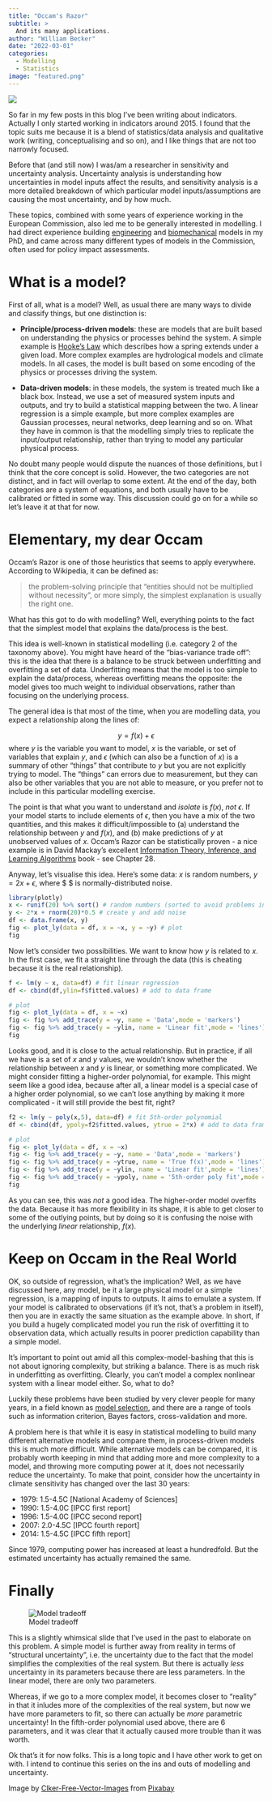 ```yaml
---
title: "Occam's Razor"
subtitle: >
  And its many applications.
author: "William Becker"
date: "2022-03-01"
categories: 
  - Modelling
  - Statistics
image: "featured.png"
---
```


![](featured.png)

So far in my few posts in this blog I've been writing about indicators. Actually I only started working in indicators around 2015. I found that the topic suits me because it is a blend of statistics/data analysis and qualitative work (writing, conceptualising and so on), and I like things that are not too narrowly focused.

Before that (and still now) I was/am a researcher in sensitivity and uncertainty analysis. Uncertainty analysis is understanding how uncertainties in model inputs affect the results, and sensitivity analysis is a more detailed breakdown of which particular model inputs/assumptions are causing the most uncertainty, and by how much.

These topics, combined with some years of experience working in the European Commission, also led me to be generally interested in modelling. I had direct experience building [engineering](https://www.sciencedirect.com/science/article/abs/pii/S0888327012000866) and [biomechanical](https://www.sciencedirect.com/science/article/abs/pii/S0021929011002570) models in my PhD, and came across many different types of models in the Commission, often used for policy impact assessments.

# What is a model?

First of all, what is a model? Well, as usual there are many ways to divide and classify things, but one distinction is:

* **Principle/process-driven models**: these are models that are built based on understanding the physics or processes behind the system. A simple example is [Hooke's Law](https://en.wikipedia.org/wiki/Hooke%27s_law) which describes how a spring extends under a given load. More complex examples are hydrological models and climate models. In all cases, the model is built based on some encoding of the physics or processes driving the system.

* **Data-driven models**: in these models, the system is treated much like a black box. Instead, we use a set of measured system inputs and outputs, and try to build a statistical mapping between the two. A linear regression is a simple example, but more complex examples are Gaussian processes, neural networks, deep learning and so on. What they have in common is that the modelling simply tries to replicate the input/output relationship, rather than trying to model any particular physical process.

No doubt many people would dispute the nuances of those definitions, but I think that the core concept is solid. However, the two categories are not distinct, and in fact will overlap to some extent. At the end of the day, both categories are a system of equations, and both usually have to be calibrated or fitted in some way. This discussion could go on for a while so let's leave it at that for now.

# Elementary, my dear Occam

Occam's Razor is one of those heuristics that seems to apply everywhere. According to Wikipedia, it can be defined as:

> the problem-solving principle that "entities should not be multiplied without necessity", or more simply, the simplest explanation is usually the right one.

What has this got to do with modelling? Well, everything points to the fact that the simplest model that explains the data/process is the best.

This idea is well-known in statistical modelling (i.e. category 2 of the taxonomy above). You might have heard of the "bias-variance trade off": this is the idea that there is a balance to be struck between underfitting and overfitting a set of data. Underfitting means that the model is too simple to explain the data/process, whereas overfitting means the opposite: the model gives too much weight to individual observations, rather than focusing on the underlying process.

The general idea is that most of the time, when you are modelling data, you expect a relationship along the lines of:

$$ y = f(x) + \epsilon $$
where $y$ is the variable you want to model, $x$ is the variable, or set of variables that explain $y$, and $\epsilon$ (which can also be a function of $x$) is a summary of other "things" that contribute to $y$ but you are not explicitly trying to model. The "things" can errors due to measurement, but they can also be other variables that you are not able to measure, or you prefer not to include in this particular modelling exercise.

The point is that what you want to understand and *isolate* is $f(x)$, *not* $\epsilon$. If your model starts to include elements of $\epsilon$, then you have a mix of the two quantities, and this makes it difficult/impossible to (a) understand the relationship between $y$ and $f(x)$, and (b) make predictions of $y$ at unobserved values of $x$. Occam's Razor can be statistically proven -  a nice example is in David Mackay's excellent [Information Theory, Inference, and Learning Algorithms](http://www.inference.org.uk/itprnn/book.pdf) book - see Chapter 28.

Anyway, let's visualise this idea. Here's some data: $x$ is random numbers, $y = 2x + \epsilon$, where $ \epsilon$ is normally-distributed noise.

```r
library(plotly)
x <- runif(20) %>% sort() # random numbers (sorted to avoid problems in plotting)
y <- 2*x + rnorm(20)*0.5 # create y and add noise
df <- data.frame(x, y)
fig <- plot_ly(data = df, x = ~x, y = ~y) # plot
fig
```

Now let's consider two possibilities. We want to know how $y$ is related to $x$. In the first case, we fit a straight line through the data (this is cheating because it is the real relationship).

```r
f <- lm(y ~ x, data=df) # fit linear regression
df <- cbind(df,ylin=f$fitted.values) # add to data frame

# plot
fig <- plot_ly(data = df, x = ~x)
fig <- fig %>% add_trace(y = ~y, name = 'Data',mode = 'markers')
fig <- fig %>% add_trace(y = ~ylin, name = 'Linear fit',mode = 'lines')
fig
```

Looks good, and it is close to the actual relationship. But in practice, if all we have is a set of $x$ and $y$ values, we wouldn't know whether the relationship between $x$ and $y$ is linear, or something more complicated. We might consider fitting a higher-order polynomial, for example. This might seem like a good idea, because after all, a linear model is a special case of a higher order polynomial, so we can't lose anything by making it more complicated -  it will still provide the best fit, right?

```r
f2 <- lm(y ~ poly(x,5), data=df) # fit 5th-order polynomial
df <- cbind(df, ypoly=f2$fitted.values, ytrue = 2*x) # add to data frame

# plot
fig <- plot_ly(data = df, x = ~x)
fig <- fig %>% add_trace(y = ~y, name = 'Data',mode = 'markers')
fig <- fig %>% add_trace(y = ~ytrue, name = 'True f(x)',mode = 'lines')
fig <- fig %>% add_trace(y = ~ylin, name = 'Linear fit',mode = 'lines')
fig <- fig %>% add_trace(y = ~ypoly, name = '5th-order poly fit',mode = 'lines')
fig
```

As you can see, this was *not* a good idea. The higher-order model overfits the data. Because it has more flexibility in its shape, it is able to get closer to some of the outlying points, but by doing so it is confusing the noise with the underlying *linear* relationship, $f(x)$.

# Keep on Occam in the Real World

OK, so outside of regression, what's the implication? Well, as we have discussed here, any model, be it a large physical model or a simple regression, is a mapping of inputs to outputs. It aims to emulate a system. If your model is calibrated to observations (if it's not, that's a problem in itself), then you are in exactly the same situation as the example above. In short, if you build a hugely complicated model you run the risk of overfitting it to observation data, which actually results in poorer prediction capability than a simple model.

It's important to point out amid all this complex-model-bashing that this is not about ignoring complexity, but striking a balance. There is as much risk in underfitting as overfitting. Clearly, you can't model a complex nonlinear system with a linear model either. So, what to do?

Luckily these problems have been studied by very clever people for many years, in a field known as [model selection](https://en.wikipedia.org/wiki/Model_selection#Criteria), and there are a range of tools such as information criterion, Bayes factors, cross-validation and more.

A problem here is that while it is easy in statistical modelling to build many different alternative models and compare them, in process-driven models this is much more difficult. While alternative models can be compared, it is probably worth keeping in mind that adding more and more complexity to a model, and throwing more computing power at it, does not necessarily reduce the uncertainty. To make that point, consider how the uncertainty in climate sensitivity has changed over the last 30 years:

* 1979: 1.5-4.5C [National Academy of Sciences]
* 1990: 1.5-4.0C [IPCC first report]
* 1996: 1.5-4.0C [IPCC second report]
* 2007: 2.0-4.5C [IPCC fourth report]
* 2014: 1.5-4.5C [IPCC fifth report]

Since 1979, computing power has increased at least a hundredfold. But the estimated uncertainty has actually remained the same.

# Finally

![Model tradeoff](complex_vs_simple_models.png)

This is a slightly whimsical slide that I've used in the past to elaborate on this problem. A simple model is further away from reality in terms of "structural uncertainty", i.e. the uncertainty due to the fact that the model simplifies the complexities of the real system. But there is actually *less* uncertainty in its parameters because there are less parameters. In the linear model, there are only two parameters. 

Whereas, if we go to a more complex model, it becomes closer to "reality" in that it inludes more of the complexities of the real system, but now we have more parameters to fit, so there can actually be *more* parametric uncertainty! In the fifth-order polynomial used above, there are 6 parameters, and it was clear that it actually caused more trouble than it was worth.

Ok that's it for now folks. This is a long topic and I have other work to get on with. I intend to continue this series on the ins and outs of modelling and uncertainty.



Image by <a href="https://pixabay.com/users/clker-free-vector-images-3736/?utm_source=link-attribution&amp;utm_medium=referral&amp;utm_campaign=image&amp;utm_content=33226">Clker-Free-Vector-Images</a> from <a href="https://pixabay.com/?utm_source=link-attribution&amp;utm_medium=referral&amp;utm_campaign=image&amp;utm_content=33226">Pixabay</a>
